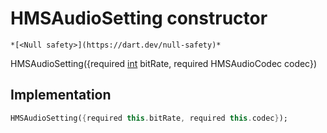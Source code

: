 # HMSAudioSetting constructor

    *[<Null safety>](https://dart.dev/null-safety)*

HMSAudioSetting({required [int](https://api.flutter.dev/flutter/dart-core/int-class.html) bitRate, required HMSAudioCodec codec})

## Implementation

```dart
HMSAudioSetting({required this.bitRate, required this.codec});
```
